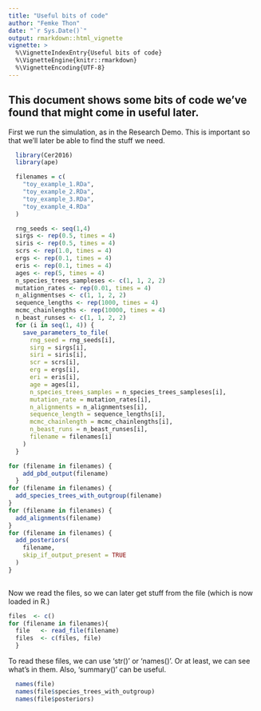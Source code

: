 ---
title: "Useful bits of code"
author: "Femke Thon"
date: "`r Sys.Date()`"
output: rmarkdown::html_vignette
vignette: >
  %\VignetteIndexEntry{Useful bits of code}
  %\VignetteEngine{knitr::rmarkdown}
  %\VignetteEncoding{UTF-8}
---

## This document shows some bits of code we've found that might come in useful later.

  First we run the simulation, as in the Research Demo. This is important so that
we'll later be able to find the stuff we need.

```{r}
  library(Cer2016)
  library(ape)

  filenames = c(
    "toy_example_1.RDa",
    "toy_example_2.RDa",
    "toy_example_3.RDa",
    "toy_example_4.RDa"
  )

  rng_seeds <- seq(1,4)
  sirgs <- rep(0.5, times = 4)
  siris <- rep(0.5, times = 4)
  scrs <- rep(1.0, times = 4)
  ergs <- rep(0.1, times = 4)
  eris <- rep(0.1, times = 4)
  ages <- rep(5, times = 4)
  n_species_trees_sampleses <- c(1, 1, 2, 2)
  mutation_rates <- rep(0.01, times = 4)
  n_alignmentses <- c(1, 1, 2, 2)
  sequence_lengths <- rep(1000, times = 4)
  mcmc_chainlengths <- rep(10000, times = 4)
  n_beast_runses <- c(1, 1, 2, 2)
  for (i in seq(1, 4)) {
    save_parameters_to_file(
      rng_seed = rng_seeds[i],
      sirg = sirgs[i],
      siri = siris[i],
      scr = scrs[i],
      erg = ergs[i],
      eri = eris[i],
      age = ages[i],
      n_species_trees_samples = n_species_trees_sampleses[i],
      mutation_rate = mutation_rates[i],
      n_alignments = n_alignmentses[i],
      sequence_length = sequence_lengths[i],
      mcmc_chainlength = mcmc_chainlengths[i],
      n_beast_runs = n_beast_runses[i],
      filename = filenames[i]
    )
  }

for (filename in filenames) {
    add_pbd_output(filename)
  }
for (filename in filenames) {
  add_species_trees_with_outgroup(filename)  
}
for (filename in filenames) {
  add_alignments(filename)  
}
for (filename in filenames) {
  add_posteriors(
    filename, 
    skip_if_output_present = TRUE
  )
}
  
```

Now we read the files, so we can later get stuff from the file (which is now loaded in R.)

```{r}
files  <- c()
for (filename in filenames){
  file   <- read_file(filename)
  files  <- c(files, file)
  }
```

To read these files, we can use 'str()' or 'names()'. Or at least, we can see what's in them. Also, 'summary()' can be useful.

```{r}
  names(file)
  names(file$species_trees_with_outgroup)
  names(file$posteriors)
```
